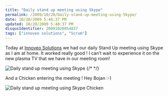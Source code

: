 ```yaml
---
title: "Daily stand up meeting using Skype"
permalink: /2009/10/20/Daily-stand-up-meeting-using-Skype/
date: 10/20/2009 5:48:37 PM
updated: 10/20/2009 5:48:37 PM
disqusIdentifier: 20091020054837
tags: ["innoveo solutions", "Scrum"]
---
```

Today at [Innoveo Solutions](http://www.innoveo.com/) we had our daily Stand Up meeting using Skype as I am at home. It worked really good ! I can’t wait to experience it on the new plasma TV that we have in our meeting room!

![Daily stand up meeting using Skype](/images/2009/Daily_standup_meeting_using_Skype_1.png)
{/* <!-- more --> */}

And a Chicken entering the meeting ! Hey Bojan :-)

![Daily stand up meeting using Skype Chicken](/images/2009/Daily_standup_meeting_using_Skype_2.png)

